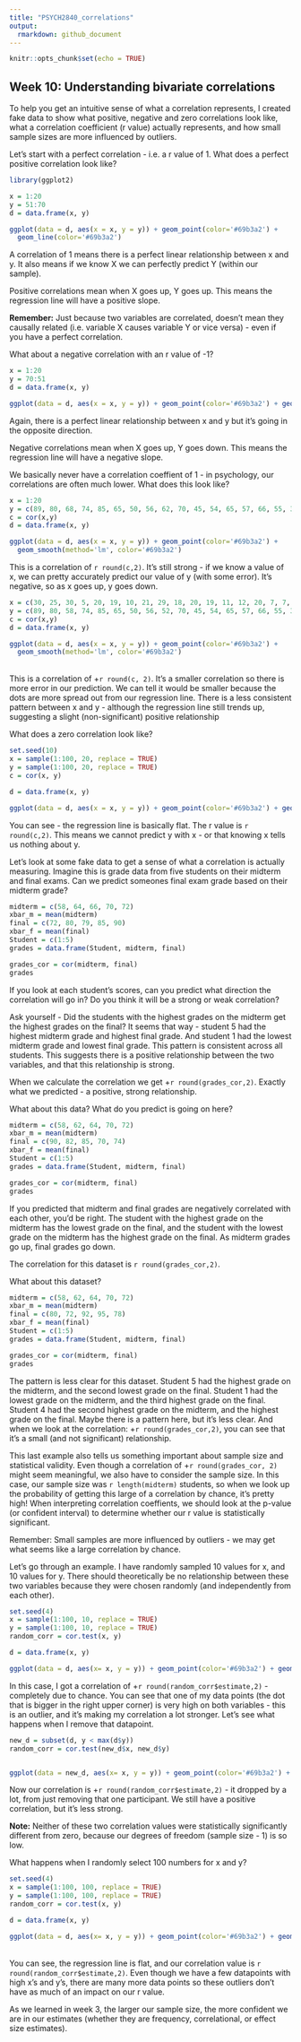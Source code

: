 ```yaml
---
title: "PSYCH2840_correlations"
output:
  rmarkdown: github_document
---
```


```r
knitr::opts_chunk$set(echo = TRUE)
```

## Week 10: Understanding bivariate correlations 

To help you get an intuitive sense of what a correlation represents, I created fake data to show what positive, negative and zero correlations look like, what a correlation coefficient (r value) actually represents, and how small sample sizes are more influenced by outliers. 

Let's start with a perfect correlation - i.e. a r value of 1. What does a perfect positive correlation look like?

```r
library(ggplot2)

x = 1:20
y = 51:70
d = data.frame(x, y)

ggplot(data = d, aes(x = x, y = y)) + geom_point(color='#69b3a2') +
  geom_line(color='#69b3a2') 


```


A correlation of 1 means there is a perfect linear relationship between x and y. It also means if we know X we can perfectly predict Y (within our sample).

Positive correlations mean when X goes up, Y goes up. This means the regression line will have a positive slope.

**Remember:** Just because two variables are correlated, doesn't mean they causally related (i.e. variable X causes variable Y or vice versa) - even if you have a perfect correlation. 


What about a negative correlation with an r value of -1?

```r

x = 1:20
y = 70:51
d = data.frame(x, y)

ggplot(data = d, aes(x = x, y = y)) + geom_point(color='#69b3a2') + geom_line(color='#69b3a2')


```

Again, there is a perfect linear relationship between x and y but it's going in the opposite direction. 

Negative correlations mean when X goes up, Y goes down. This means the regression line will have a negative slope. 


We basically never have a correlation coeffient of 1 - in psychology, our correlations are often much lower. What does this look like? 

```r
x = 1:20
y = c(89, 80, 68, 74, 85, 65, 50, 56, 62, 70, 45, 54, 65, 57, 66, 55, 32, 43, 50, 51)
c = cor(x,y)
d = data.frame(x, y)

ggplot(data = d, aes(x = x, y = y)) + geom_point(color='#69b3a2') +
  geom_smooth(method='lm', color='#69b3a2')

```

This is a correlation of `r round(c,2)`. It's still strong - if we know a value of x, we can pretty accurately predict our value of y (with some error). It's negative, so as x goes up, y goes down. 

```r

x = c(30, 25, 30, 5, 20, 19, 10, 21, 29, 18, 20, 19, 11, 12, 20, 7, 7, 15, 10, 12)
y = c(89, 80, 58, 74, 85, 65, 50, 56, 52, 70, 45, 54, 65, 57, 66, 55, 32, 43, 50, 51)
c = cor(x,y)
d = data.frame(x, y)

ggplot(data = d, aes(x = x, y = y)) + geom_point(color='#69b3a2') +
  geom_smooth(method='lm', color='#69b3a2') 


```
<br>
This is a correlation of +`r round(c, 2)`. It's a smaller correlation so there is more error in our prediction. We can tell it would be smaller because the dots are more spread out from our regression line. There is a less consistent pattern between x and y - although the regression line still trends up, suggesting a slight (non-significant) positive relationship


What does a zero correlation look like? 

```r
set.seed(10)
x = sample(1:100, 20, replace = TRUE)
y = sample(1:100, 20, replace = TRUE)
c = cor(x, y)

d = data.frame(x, y)

ggplot(data = d, aes(x = x, y = y)) + geom_point(color='#69b3a2') + geom_smooth(method='lm', color='#69b3a2')
```

You can see - the regression line is basically flat. The r value is `r round(c,2)`. This means we cannot predict y with x - or that knowing x tells us nothing about y.  


Let's look at some fake data to get a sense of what a correlation is actually measuring. Imagine this is grade data from five students on their midterm and final exams. Can we predict someones final exam grade based on their midterm grade?

```r

midterm = c(58, 64, 66, 70, 72)
xbar_m = mean(midterm)
final = c(72, 80, 79, 85, 90)
xbar_f = mean(final)
Student = c(1:5)
grades = data.frame(Student, midterm, final)

grades_cor = cor(midterm, final)
grades

```


If you look at each student's scores, can you predict what direction the correlation will go in? Do you think it will be a strong or weak correlation?

Ask yourself - Did the students with the highest grades on the midterm get the highest grades on the final? It seems that way - student 5 had the highest midterm grade and highest final grade. And student 1 had the lowest midterm grade and lowest final grade. This pattern is consistent across all students. This suggests there is a positive relationship between the two variables, and that this relationship is strong.

When we calculate the correlation we get +`r round(grades_cor,2)`. Exactly what we predicted - a positive, strong relationship.

What about this data? What do you predict is going on here?


```r

midterm = c(58, 62, 64, 70, 72)
xbar_m = mean(midterm)
final = c(90, 82, 85, 70, 74)
xbar_f = mean(final)
Student = c(1:5)
grades = data.frame(Student, midterm, final)

grades_cor = cor(midterm, final)
grades

```

If you predicted that midterm and final grades are negatively correlated with each other, you'd be right. The student with the highest grade on the midterm has the lowest grade on the final, and the student with the lowest grade on the midterm has the highest grade on the final. As midterm grades go up, final grades go down. 

The correlation for this dataset is `r round(grades_cor,2)`.

What about this dataset?

```r

midterm = c(58, 62, 64, 70, 72)
xbar_m = mean(midterm)
final = c(80, 72, 92, 95, 78)
xbar_f = mean(final)
Student = c(1:5)
grades = data.frame(Student, midterm, final)

grades_cor = cor(midterm, final)
grades

```

The pattern is less clear for this dataset. Student 5 had the highest grade on the midterm, and the second lowest grade on the final. Student 1 had the lowest grade on the midterm, and the third highest grade on the final. Student 4 had the second highest grade on the midterm, and the highest grade on the final. Maybe there is a pattern here, but it's less clear. And when we look at the correlation:  +`r round(grades_cor,2)`, you can see that it's a small (and not significant) relationship.

This last example also tells us something important about sample size and statistical validity. Even though a correlation of +`r round(grades_cor, 2)` might seem meaningful, we also have to consider the sample size. In this case, our sample size was `r length(midterm)` students, so when we look up the probability of getting this large of a correlation by chance, it's pretty high! When interpreting correlation coeffients, we should look at the p-value (or confident interval) to determine whether our r value is statistically significant.

Remember: Small samples are more influenced by outliers - we may get what seems like a large correlation by chance.

Let's go through an example. I have randomly sampled 10 values for x, and 10 values for y. There should theoretically be no relationship between these two variables because they were chosen randomly (and independently from each other).  

``` r
set.seed(4)
x = sample(1:100, 10, replace = TRUE)
y = sample(1:100, 10, replace = TRUE)
random_corr = cor.test(x, y)

d = data.frame(x, y)

ggplot(data = d, aes(x= x, y = y)) + geom_point(color='#69b3a2') + geom_smooth(method='lm', color='#69b3a2') + geom_point(data=subset(d, y == max(d$y)), aes(x=x, y=y), color='#69b3a2',size=5)
```

In this case, I got a correlation of +`r round(random_corr$estimate,2)` - completely due to chance. You can see that one of my data points (the dot that is bigger in the right upper corner) is very high on both variables - this is an outlier, and it's making my correlation a lot stronger. Let's see what happens when I remove that datapoint.


``` r
new_d = subset(d, y < max(d$y))
random_corr = cor.test(new_d$x, new_d$y)


ggplot(data = new_d, aes(x= x, y = y)) + geom_point(color='#69b3a2') + geom_smooth(method='lm', color='#69b3a2') 
```

Now our correlation is +`r round(random_corr$estimate,2)` - it dropped by a lot, from just removing that one participant. We still have a positive correlation, but it's less strong. 

**Note:** Neither of these two correlation values were statistically significantly different from zero, because our degrees of freedom (sample size - 1) is so low. 

What happens when I randomly select 100 numbers for x and y?

``` r
set.seed(4)
x = sample(1:100, 100, replace = TRUE)
y = sample(1:100, 100, replace = TRUE)
random_corr = cor.test(x, y)

d = data.frame(x, y)

ggplot(data = d, aes(x= x, y = y)) + geom_point(color='#69b3a2') + geom_smooth(method='lm', color='#69b3a2') 
```
<br>
You can see, the regression line is flat, and our correlation value is `r round(random_corr$estimate,2)`. Even though we have a few datapoints with high x's and y's, there are many more data points so these outliers don't have as much of an impact on our r value. 

As we learned in week 3, the larger our sample size, the more confident we are in our estimates (whether they are frequency, correlational, or effect size estimates).

